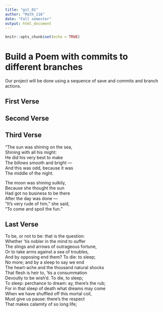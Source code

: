 ---
title: "git_01"
author: "Math_116"
date: "Fall semester"
output: html_document
---

```{r setup, include=FALSE}
knitr::opts_chunk$set(echo = TRUE)
```
# Build a Poem with commits to different branches
Our project will be done using a sequence of save and commits and branch actions.
<!-- Do not modify or change any text in "!--" bracketed areas such as this --- these are instructions to
you, if you change any of this the git program will notice it and compromise your git merging strategy !-->

## First Verse 
<!--Put the first five lines of a poem by Lewis Carrol in this section!-->

## Second Verse
<!--Put the first five lines of a poem by Robert Frost here!-->

## Third Verse
<!--Put the first two verses of The Walrus and the Carpenter here!-->

"The sun was shining on the sea,   
      Shining with all his might:   
He did his very best to make   
      The billows smooth and bright —   
And this was odd, because it was   
      The middle of the night.   

The moon was shining sulkily,   
      Because she thought the sun   
Had got no business to be there   
      After the day was done —   
"It's very rude of him," she said,   
      "To come and spoil the fun."   


## Last Verse
<!--Put a short poem of your choice 8-20 lines,here!-->
To be, or not to be: that is the question:  
Whether ’tis nobler in the mind to suffer  
The slings and arrows of outrageous fortune,    
Or to take arms against a sea of troubles,   
And by opposing end them? To die: to sleep;    
No more; and by a sleep to say we end  
The heart-ache and the thousand natural shocks  
That flesh is heir to, ’tis a consummation  
Devoutly to be wish’d. To die, to sleep;  
To sleep: perchance to dream: ay, there’s the rub;  
For in that sleep of death what dreams may come  
When we have shuffled off this mortal coil,  
Must give us pause: there’s the respect  
That makes calamity of so long life;  
